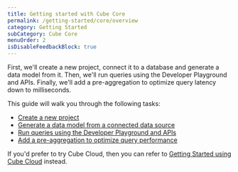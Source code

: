 ```yaml
---
title: Getting started with Cube Core
permalink: /getting-started/core/overview
category: Getting Started
subCategory: Cube Core
menuOrder: 2
isDisableFeedbackBlock: true
---
```


First, we'll create a new project, connect it to a database and generate a data
model from it. Then, we'll run queries using the Developer Playground and APIs.
Finally, we'll add a pre-aggregation to optimize query latency down to
milliseconds.

This guide will walk you through the following tasks:

- [Create a new project](/getting-started/core/create-a-project)
- [Generate a data model from a connected data source](/getting-started/core/generate-models)
- [Run queries using the Developer Playground and APIs](/getting-started/core/query-data)
- [Add a pre-aggregation to optimize query performance](/getting-started/core/add-a-pre-aggregation)

If you'd prefer to try Cube Cloud, then you can refer to [Getting Started using
Cube Cloud][ref-getting-started-cloud-overview] instead.

[ref-getting-started-cloud-overview]: /getting-started/cloud/overview
